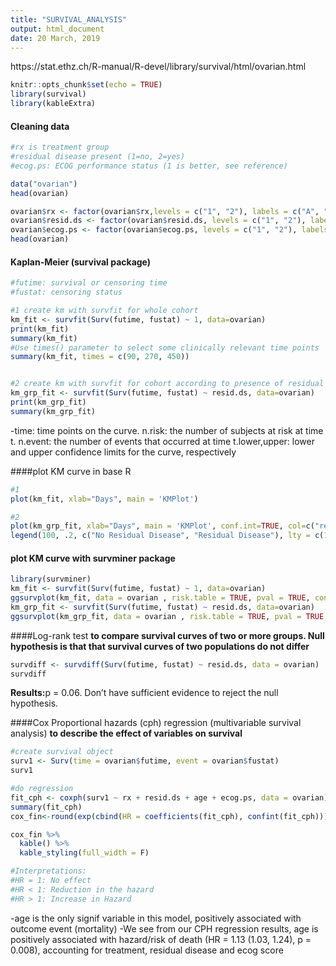 ```yaml
---
title: "SURVIVAL_ANALYSIS"
output: html_document
date: 20 March, 2019
---
```


https://stat.ethz.ch/R-manual/R-devel/library/survival/html/ovarian.html

```r
knitr::opts_chunk$set(echo = TRUE)
library(survival)
library(kableExtra)
```

#### Cleaning data

```r
#rx is treatment group
#residual disease present (1=no, 2=yes)
#ecog.ps: ECOG performance status (1 is better, see reference)

data("ovarian")
head(ovarian)

ovarian$rx <- factor(ovarian$rx,levels = c("1", "2"), labels = c("A", "B")) 
ovarian$resid.ds <- factor(ovarian$resid.ds, levels = c("1", "2"), labels = c("no", "yes")) 
ovarian$ecog.ps <- factor(ovarian$ecog.ps, levels = c("1", "2"), labels = c("good", "bad"))
head(ovarian)
```

#### Kaplan-Meier (survival package)

```r
#futime: survival or censoring time
#fustat: censoring status

#1 create km with survfit for whole cohort
km_fit <- survfit(Surv(futime, fustat) ~ 1, data=ovarian) 
print(km_fit)
summary(km_fit)
#Use times() parameter to select some clinically relevant time points
summary(km_fit, times = c(90, 270, 450)) 


#2 create km with survfit for cohort according to presence of residual disease
km_grp_fit <- survfit(Surv(futime, fustat) ~ resid.ds, data=ovarian)
print(km_grp_fit)
summary(km_grp_fit)
```
-time: time points on the curve. n.risk: the number of subjects at risk at time t. n.event: the number of events that occurred at time t.lower,upper: lower and upper confidence limits for the curve, respectively



####plot KM curve in base R
```r
#1
plot(km_fit, xlab="Days", main = 'KMPlot')

#2
plot(km_grp_fit, xlab="Days", main = 'KMPlot', conf.int=TRUE, col=c("red","blue"))
legend(100, .2, c("No Residual Disease", "Residual Disease"), lty = c(1:2), col=c("red","blue"))
```



#### plot KM curve with survminer package
```r
library(survminer)
km_fit <- survfit(Surv(futime, fustat) ~ 1, data=ovarian) 
ggsurvplot(km_fit, data = ovarian , risk.table = TRUE, pval = TRUE, conf.int = TRUE)
km_grp_fit <- survfit(Surv(futime, fustat) ~ resid.ds, data=ovarian)
ggsurvplot(km_grp_fit, data = ovarian , risk.table = TRUE, pval = TRUE, conf.int = TRUE)
```

####Log-rank test
**to compare survival curves of two or more groups. Null hypothesis is that that survival curves of two populations do not differ**


```r
survdiff <- survdiff(Surv(futime, fustat) ~ resid.ds, data = ovarian)
survdiff
```
**Results:**p = 0.06. Don't have sufficient evidence to reject the null hypothesis.


####Cox Proportional hazards (cph) regression (multivariable survival analysis)
**to describe the effect of variables on survival**

```r
#create survival object
surv1 <- Surv(time = ovarian$futime, event = ovarian$fustat) 
surv1

#do regression
fit_cph <- coxph(surv1 ~ rx + resid.ds + age + ecog.ps, data = ovarian)
summary(fit_cph)
cox_fin<-round(exp(cbind(HR = coefficients(fit_cph), confint(fit_cph))), digits=2)

cox_fin %>%
  kable() %>%
  kable_styling(full_width = F)

#Interpretations:
#HR = 1: No effect
#HR < 1: Reduction in the hazard
#HR > 1: Increase in Hazard
```
-age is the only signif variable in this model, positively associated with outcome event (mortality)
-We see from our CPH regression results, age is positively associated with hazard/risk of death (HR = 1.13 (1.03, 1.24), p = 0.008), accounting for treatment, residual disease and ecog score
